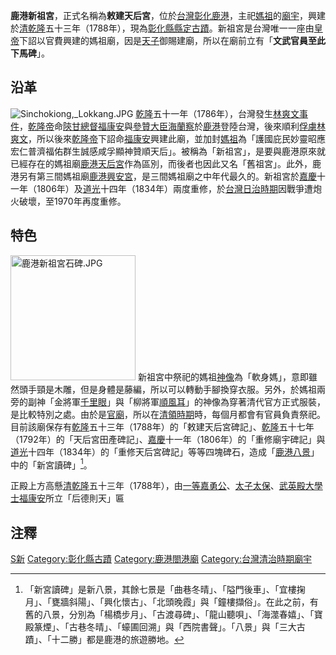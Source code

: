 {{東亞廟宇
| name = 新祖宮
| pinyin = Xīnzǔgōng
| poj = Sin-chó͘-kiong
| img = File:鹿港新祖宮.JPG
| img_capt = 新祖宮廟埕
| image_width = 200px
| location = {{ROC}}[[彰化縣|彰化縣]][[鹿港鎮|鹿港鎮]]埔頭街96號
| god = [[天上聖母|天上聖母]]
| type = 
| struct =  
| open_year = {{QING}}[[乾隆|乾隆]]五十三年（1788年）
| cere_date = 
| people = 
| cultural_collection =
|}}
'''鹿港新祖宮'''，正式名稱為'''敕建天后宮'''，位於[[台灣|台灣]][[彰化縣|彰化]][[鹿港|鹿港]]，主祀[[媽祖|媽祖]]的[[廟宇|廟宇]]，興建於[[清|清]][[乾隆|乾隆]]五十三年（1788年），現為[[彰化縣文化資產|彰化縣縣定古蹟]]。新祖宮是台灣唯一一座由[[皇帝|皇帝]]下詔以官費興建的媽祖廟，因是[[天子|天子]]御賜建廟，所以在廟前立有「'''文武官員至此下馬碑'''」。

== 沿革 ==
[[File:Sinchokiong,_Lokkang.JPG|thumb]]
[[乾隆|乾隆]]五十一年（1786年），台灣發生[[林爽文事件|林爽文事件]]，[[乾隆帝|乾隆帝]]命[[陝甘總督|陝甘總督]][[福康安|福康安]]與[[參贊大臣|參贊大臣]][[海蘭察|海蘭察]]於[[鹿港_(大字)|鹿港]]登陸台灣，後來順利[[俘虜|俘虜]][[林爽文|林爽文]]，所以後來[[乾隆帝|乾隆帝]]下詔命[[福康安|福康安]]興建此廟，並加封[[媽祖|媽祖]]為「護國庇民妙靈昭應宏仁普濟福佑群生誠感咸孚顯神贊順天后」。被稱為「新祖宮」，是要與鹿港原來就已經存在的媽祖廟[[鹿港天后宮|鹿港天后宮]]作為區別，而後者也因此又名「舊祖宮」。此外，鹿港另有第三間媽祖廟[[鹿港興安宮|鹿港興安宮]]，是三間媽祖廟之中年代最久的。新祖宮於[[嘉慶|嘉慶]]十一年（1806年）及[[道光|道光]]十四年（1834年）兩度重修，於[[台灣日治時期|台灣日治時期]]因戰爭遭炮火破壞，至1970年再度重修。

== 特色 ==
[[File:鹿港新祖宮石碑.JPG|200px]]
新祖宮中祭祀的媽祖[[神像|神像]]為「軟身媽」，意即雖然頭手頸是木雕，但是身體是藤編，所以可以轉動手腳換穿衣服。另外，於媽祖兩旁的副神「金將軍[[千里眼|千里眼]]」與「柳將軍[[順風耳|順風耳]]」的神像為穿著清代官方正式服裝，是比較特別之處。由於是[[官廟|官廟]]，所以在[[台灣清領時期|清領時期]]時，每個月都會有官員負責祭祀。目前該廟保存有[[乾隆|乾隆]]五十三年（1788年）的「敕建天后宮碑記」、[[乾隆|乾隆]]五十七年（1792年）的「天后宮田產碑記」、[[嘉慶|嘉慶]]十一年（1806年）的「重修廟宇碑記」與[[道光|道光]]十四年（1834年）的「重修天后宮碑記」等等四塊碑石，造成「[[鹿港八景|鹿港八景]]」中的「新宮讀碑」<ref>「新宮讀碑」是新八景，其餘七景是「曲巷冬晴」、「隘門後車」、「宜樓掬月」、「甕牆斜陽」、「興化懷古」、「北頭晚霞」與「鐘樓擷俗」。在此之前，有舊的八景，分別為「楊橋步月」、「古渡尋碑」、「龍山聽唄」、「海澨春嬉」、「寶殿篆煙」、「古巷冬晴」、「蠔圃回溯」與「西院書聲」。「八景」與「三大古蹟」、「十二勝」都是鹿港的旅遊勝地。</ref>。

正殿上方高懸[[清|清]][[乾隆|乾隆]]五十三年（1788年），由[[清朝功臣爵位列表|一等嘉勇公]]、[[太子太保|太子太保]]、[[武英殿大學士|武英殿大學士]][[福康安|福康安]]所立「后德則天」匾

==注釋==
{{Commons cat|Lokkang Sinchokiong}}
{{reflist}}

{{台灣縣市定古蹟}}
{{彰化縣文化資產}}

[[Category:彰化縣媽祖廟|S新]]
[[Category:彰化縣古蹟|Category:彰化縣古蹟]]
[[Category:鹿港閤港廟|Category:鹿港閤港廟]]
[[Category:台灣清治時期廟宇|Category:台灣清治時期廟宇]]